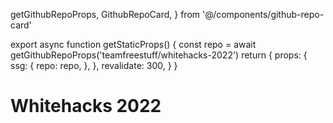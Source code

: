   getGithubRepoProps,
  GithubRepoCard,
} from '@/components/github-repo-card'

export async function getStaticProps() {
  const repo = await getGithubRepoProps('teamfreestuff/whitehacks-2022')
  return {
    props: {
      ssg: {
        repo: repo,
      },
    },
    revalidate: 300,
  }
}

# Whitehacks 2022

<br />

<GithubRepoCard data={useSSG()?.repo}></GithubRepoCard>
